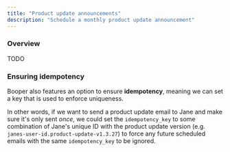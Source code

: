 ```yaml
---
title: "Product update announcements"
description: "Schedule a monthly product update announcement"
---
```


### Overview

TODO

### Ensuring idempotency

Booper also features an option to ensure **idempotency**, meaning we can set a key that is used to enforce uniqueness.

In other words, if we want to send a product update email to Jane and make sure it's only sent _once_, we could set the `idempotency_key` to some combination of Jane's unique ID with the product update version (e.g. `janes-user-id.product-update-v1.3.27`) to force any future scheduled emails with the same `idempotency_key` to be ignored.
